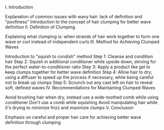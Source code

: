 I. Introduction

Explanation of common issues with wavy hair: lack of definition and "poofiness"
Introduction to the concept of hair clumping for better wave definition
II. Definition of Clumping

Explaining what clumping is: when strands of hair work together to form one wave or curl instead of independent curls
III. Method for Achieving Clumped Waves

Introduction to "squish to condish" method
Step 1: Cleanse and condition hair
Step 2: Squish in additional conditioner while upside down, striving for the perfect water-to-conditioner ratio
Step 3: Apply a product like gel to keep clumps together for better wave definition
Step 4: Allow hair to dry; using a diffuser to speed up the process if necessary, while being careful not to break up clumps
Step 5: Scrunch out any cast left on hair to reveal soft, defined waves
IV. Recommendations for Maintaining Clumped Waves

Avoid brushing hair when dry, instead use a wide-toothed comb while using conditioner
Don't use a comb while squishing
Avoid manipulating hair while it's drying to minimize frizz and maximize clumps
V. Conclusion

Emphasis on careful and proper hair care for achieving better wave definition through clumping